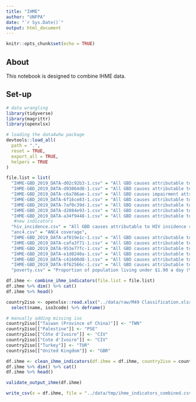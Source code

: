 ```yaml
---
title: "IHME"
author: "UNFPA"
date: "`r Sys.Date()`"
output: html_document
---
```


```r
knitr::opts_chunk$set(echo = TRUE)
```

## About

This notebook is designed to combine IHME data.

## Set-up

```r
# data wrangling
library(tidyverse)
library(magrittr)
library(openxlsx)

# loading the data4whw package
devtools::load_all(
  path = ".",
  reset = TRUE,
  export_all = TRUE,
  helpers = TRUE
)
```

```r
file.list = list(
  "IHME-GBD_2019_DATA-d02c92b3-1.csv" = "All GBD causes attributable to household air pollution from solid fuels (DALYs per 100, 000)",
  "IHME-GBD_2019_DATA-d93064d8-1.csv" = "All GBD causes attributable to sexually transmitted infections excluding HIV (DALYs per 100, 000)",
  "IHME-GBD_2019_DATA-c6a786ae-1.csv" = "All GBD causes impairment attributable to anemia  (YLDs, %)",
  "IHME-GBD_2019_DATA-6f16ce83-1.csv" = "All GBD causes attributable to high body-mass index (YLDs, %)",
  "IHME-GBD_2019_DATA-7af0c39d-1.csv" = "All GBD causes attributable to childhood sexual abuse (DALYs per 100, 000)",
  "IHME-GBD_2019_DATA-d2084e93-1.csv" = "All GBD causes attributable to mental disorders (DALYs per 100, 000)",
  "IHME-GBD_2019_DATA-a34f9448-1.csv" = "All GBD causes attributable to low back pain (DALYs per 100, 000)",
   #new indicators
  "hiv_incidence.csv" = "All GBD causes attributable to HIV insidence rate (per 100, 000)",
  "anc4.csv" = "ANC4 coverage", 
  "IHME-GBD_2019_DATA-af019e1c-1.csv" = "All GBD causes attributable to high body-mass index (DALYs per 100, 000)",
  "IHME-GBD_2019_DATA-cafa3f71-1.csv" = "All GBD causes attributable to child stunting (DALYs per 100, 000)",
  "IHME-GBD_2019_DATA-953e77fc-1.csv" = "All GBD causes attributable to unsafe sanitation services (DALYs per 100, 000)",
  "IHME-GBD_2019_DATA-e1d0240a-1.csv" = "All GBD causes attributable to intimate partner violence (DALYs per 100, 000)",
  "IHME-GBD_2019_DATA-c41608d8-1.csv" = "All GBD causes attributable to sexual violence (DALYs per 100, 000)",
  "IHME-GBD_2019_DATA-8f62566c-1.csv" = "All GBD causes attributable to breast cancer death rate (per 100, 000)",
  "poverty.csv" = "Proportion of population living under $1.90 a day (%)")
```

```r
df.ihme <- combine_ihme_indicators(file.list = file.list)
df.ihme %>% dim() %>% cat()
df.ihme %>% head()
```

```r
country2iso <- openxlsx::read.xlsx("../data/raw/M49 Classification.xlsx") %>% 
  select(name, iso3code) %>% deframe()

# manually adding missing iso
country2iso[["Taiwan (Province of China)"]] <- "TWN"
country2iso[["Palestine"]] <- "PSE"
country2iso[["Côte d'Ivoire"]] <- "CIV"
country2iso[["Cote d'Ivoire"]] <- "CIV"
country2iso[["Turkey"]] <- "TUR"
country2iso[["United Kingdom"]] <- "GBR"

df.ihme <- clean_ihme_indicators(df.ihme = df.ihme, country2iso = country2iso)
df.ihme %>% dim() %>% cat()
df.ihme %>% head()
```

```r
validate_output_ihme(df.ihme)
```

```r
write_csv(x = df.ihme, file = "../data/tmp/ihme_indicators_combined.csv")
```

```r

```

```r

```
